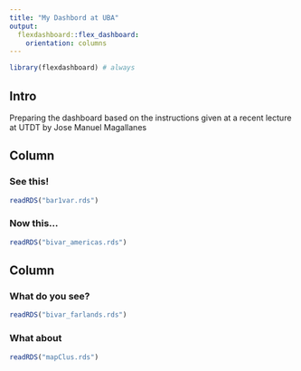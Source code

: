 ```yaml
---
title: "My Dashbord at UBA"
output: 
  flexdashboard::flex_dashboard:
    orientation: columns
---
```


```r
library(flexdashboard) # always
```

## Intro {.sidebar}

Preparing the dashboard based on the instructions given at a recent lecture at UTDT by Jose Manuel Magallanes



## Column {data-width="450"}

### See this! <!-- a title for plot -->

```r
readRDS("bar1var.rds")
```

### Now this...

```r
readRDS("bivar_americas.rds")
```

## Column {data-width="550"}

### What do you see?

```r
readRDS("bivar_farlands.rds")
```

### What about

```r
readRDS("mapClus.rds")
```
